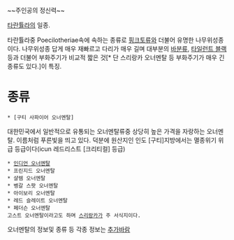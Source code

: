 ~~주인공의 정신력~~

[[타란튤라]]의 일종.

타란튤라중 Poecilotheriae속에 속하는 종류로 [[핑크토]]류와 더불어 유명한 나무위성종이다. 나무위성종 답게 매우 재빠르고 다리가 매우 길며 대부분의 [[바분]]류, [[타일런트 블랙]] 등과 더불어 부화주기가 비교적 짧은 것[* 단 스리랑카 오너멘탈 등 부화주기가 매우 긴 종류도 있다.]이 특징.

= 종류 =
 * [구티 사파이어 오너멘탈]
대한민국에서 일반적으로 유통되는 오너멘탈류중 상당히 높은 가격을 자랑하는 오너멘탈. 이름처럼 푸른빛을 띄고 있다. 덕분에 원산지인 인도 [구티]지방에서는 멸종위기 위급 등급이다(icun 레드리스트 [크리티컬] 등급)
 * [[인디언 오너멘탈]]
 * 프린지드 오너멘탈
 * 샬렘 오너멘탈
 * 벵갈 스팟 오너멘탈
 * 아이보리 오너멘탈
 * 레드 슬레이트 오너멘탈
 * 페더슨 오너멘탈
 고스트 오너멘탈이라고도 하며 [[스리랑카]]가 주 서식지이다.

오너멘탈의 정보및 종류 등 각종 정보는 [[추가바람]]
